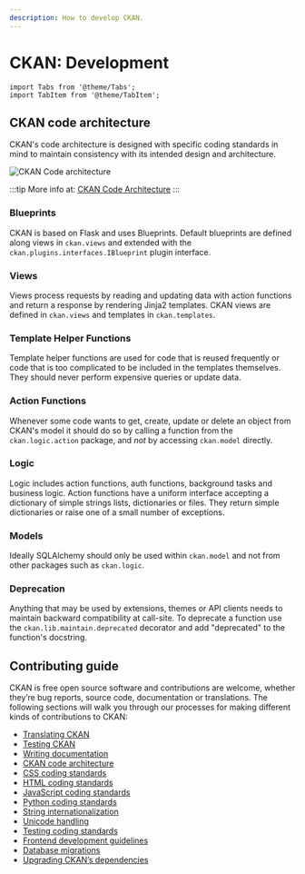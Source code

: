 ```yaml
---
description: How to develop CKAN.
---
```


# CKAN: Development

```mdx-code-block
import Tabs from '@theme/Tabs';
import TabItem from '@theme/TabItem';
```

## CKAN code architecture
CKAN's code architecture is designed with specific coding standards in mind to maintain consistency with its intended design and architecture. 

![CKAN Code architecture](https://raw.githubusercontent.com/ckan/ckan/4db37bf2e847d07dca4969e9c3f8ed400b07de3e/doc/images/architecture.png)


:::tip
More info at: [CKAN Code Architecture](https://docs.ckan.org/en/latest/contributing/architecture.html)
:::

### Blueprints
CKAN is based on Flask and uses Blueprints. Default blueprints are defined along views in `ckan.views` and extended with the `ckan.plugins.interfaces.IBlueprint` plugin interface.

### Views
Views process requests by reading and updating data with action functions and return a response by rendering Jinja2 templates. CKAN views are defined in `ckan.views` and templates in `ckan.templates`.

### Template Helper Functions
Template helper functions are used for code that is reused frequently or code that is too complicated to be included in the templates themselves. They should never perform expensive queries or update data.

### Action Functions
Whenever some code wants to get, create, update or delete an object from CKAN's model it should do so by calling a function from the `ckan.logic.action` package, and *not* by accessing `ckan.model` directly.

### Logic
Logic includes action functions, auth functions, background tasks and business logic. Action functions have a uniform interface accepting a dictionary of simple strings lists, dictionaries or files. They return simple dictionaries or raise one of a small number of exceptions.

### Models
Ideally SQLAlchemy should only be used within `ckan.model` and not from other packages such as `ckan.logic`. 

### Deprecation
Anything that may be used by extensions, themes or API clients needs to maintain backward compatibility at call-site. To deprecate a function use the `ckan.lib.maintain.deprecated` decorator and add "deprecated" to the function's docstring.


## Contributing guide
CKAN is free open source software and contributions are welcome, whether they’re bug reports, source code, documentation or translations. The following sections will walk you through our processes for making different kinds of contributions to CKAN:

* [Translating CKAN](https://docs.ckan.org/en/latest/contributing/i18n.html)
* [Testing CKAN](https://docs.ckan.org/en/latest/contributing/test.html)
* [Writing documentation](https://docs.ckan.org/en/latest/contributing/documentation.html)
* [CKAN code architecture](https://docs.ckan.org/en/latest/contributing/css.html)
* [CSS coding standards](https://docs.ckan.org/en/latest/contributing/css.html)
* [HTML coding standards](https://docs.ckan.org/en/latest/contributing/html.html)
* [JavaScript coding standards](https://docs.ckan.org/en/latest/contributing/javascript.html)
* [Python coding standards](https://docs.ckan.org/en/latest/contributing/python.html)
* [String internationalization](https://docs.ckan.org/en/latest/contributing/string-i18n.html)
* [Unicode handling](https://docs.ckan.org/en/latest/contributing/unicode.html)
* [Testing coding standards](https://docs.ckan.org/en/latest/contributing/testing.html)
* [Frontend development guidelines](https://docs.ckan.org/en/latest/contributing/frontend/index.html)
* [Database migrations](https://docs.ckan.org/en/latest/contributing/database-migrations.html)
* [Upgrading CKAN’s dependencies](https://docs.ckan.org/en/latest/contributing/upgrading-dependencies.html)